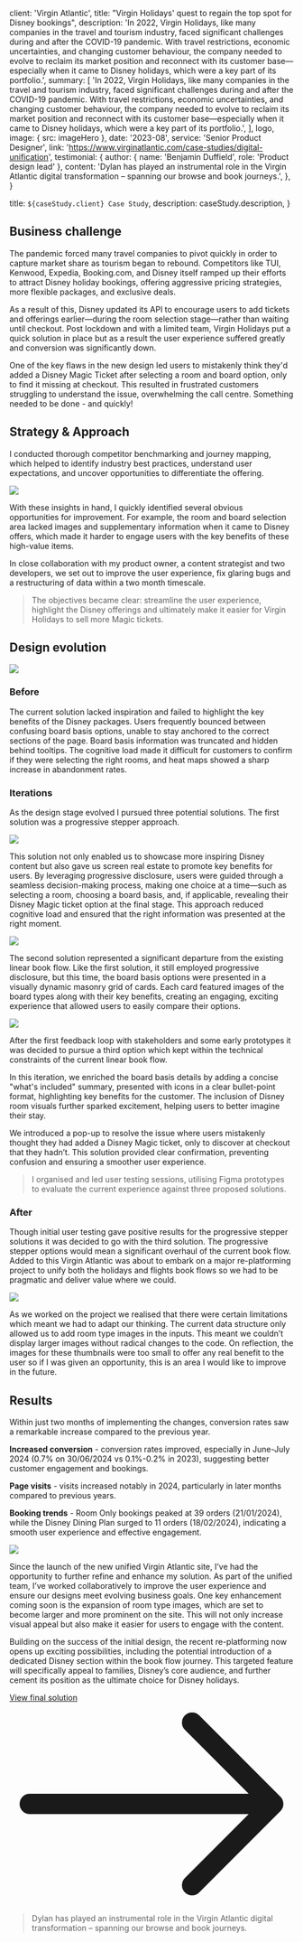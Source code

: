 
  client: 'Virgin Atlantic',
  title: "Virgin Holidays' quest to regain the top spot for Disney bookings",
  description:
    'In 2022, Virgin Holidays, like many companies in the travel and tourism industry, faced significant challenges during and after the COVID-19 pandemic. With travel restrictions, economic uncertainties, and changing customer behaviour, the company needed to evolve to reclaim its market position and reconnect with its customer base—especially when it came to Disney holidays, which were a key part of its portfolio.',
  summary: [
    'In 2022, Virgin Holidays, like many companies in the travel and tourism industry, faced significant challenges during and after the COVID-19 pandemic. With travel restrictions, economic uncertainties, and changing customer behaviour, the company needed to evolve to reclaim its market position and reconnect with its customer base—especially when it came to Disney holidays, which were a key part of its portfolio.',
  ],
  logo,
  image: { src: imageHero },
  date: '2023-08',
  service: 'Senior Product Designer',
  link: 'https://www.virginatlantic.com/case-studies/digital-unification', 
  testimonial: {
    author: { name: 'Benjamin Duffield', role: 'Product design lead' },
    content:
      'Dylan has played an instrumental role in the Virgin Atlantic digital transformation – spanning our browse and book journeys.',
  },
}

  title: `${caseStudy.client} Case Study`,
  description: caseStudy.description,
}

## Business challenge

The pandemic forced many travel companies to pivot quickly in order to capture market share as tourism began to rebound. Competitors like TUI, Kenwood, Expedia, Booking.com, and Disney itself ramped up their efforts to attract Disney holiday bookings, offering aggressive pricing strategies, more flexible packages, and exclusive deals.

As a result of this, Disney updated its API to encourage users to add tickets and offerings earlier—during the room selection stage—rather than waiting until checkout. Post lockdown and with a limited team, Virgin Holidays put a quick solution in place but as a result the user experience suffered greatly and conversion was significantly down.

One of the key flaws in the new design led users to mistakenly think they'd added a Disney Magic Ticket after selecting a room and board option, only to find it missing at checkout. This resulted in frustrated customers struggling to understand the issue, overwhelming the call centre. Something needed to be done - and quickly!

## Strategy & Approach

I conducted thorough competitor benchmarking and journey mapping, which helped to identify industry best practices, understand user expectations, and uncover opportunities to differentiate the offering.

![](./research.png)

With these insights in hand, I quickly identified several obvious opportunities for improvement. For example, the room and board selection area lacked images and supplementary information when it came to Disney offers, which made it harder to engage users with the key benefits of these high-value items.

In close collaboration with my product owner, a content strategist and two developers, we set out to improve the user experience, fix glaring bugs and a restructuring of data within a two month timescale.

<Blockquote>
The objectives became clear: streamline the user experience, highlight the Disney offerings and ultimately make it easier for Virgin Holidays to sell more Magic tickets.
</Blockquote>

## Design evolution

![](./before.png)

### Before

The current solution lacked inspiration and failed to highlight the key benefits of the Disney packages. Users frequently bounced between confusing board basis options, unable to stay anchored to the correct sections of the page. Board basis information was truncated and hidden behind tooltips. The cognitive load made it difficult for customers to confirm if they were selecting the right rooms, and heat maps showed a sharp increase in abandonment rates.

### Iterations

As the design stage evolved I pursued three potential solutions. The first solution was a progressive stepper approach.

![](./iteration-1.png)

This solution not only enabled us to showcase more inspiring Disney content but also gave us screen real estate to promote key benefits for users. By leveraging progressive disclosure, users were guided through a seamless decision-making process, making one choice at a time—such as selecting a room, choosing a board basis, and, if applicable, revealing their Disney Magic ticket option at the final stage. This approach reduced cognitive load and ensured that the right information was presented at the right moment.

![](./iteration-2.png)

The second solution represented a significant departure from the existing linear book flow. Like the first solution, it still employed progressive disclosure, but this time, the board basis options were presented in a visually dynamic masonry grid of cards. Each card featured images of the board types along with their key benefits, creating an engaging, exciting experience that allowed users to easily compare their options.

![](./iteration-3.png)

After the first feedback loop with stakeholders and some early prototypes it was decided to pursue a third option which kept within the technical constraints of the current linear book flow.

In this iteration, we enriched the board basis details by adding a concise "what's included" summary, presented with icons in a clear bullet-point format, highlighting key benefits for the customer. The inclusion of Disney room visuals further sparked excitement, helping users to better imagine their stay.

We introduced a pop-up to resolve the issue where users mistakenly thought they had added a Disney Magic ticket, only to discover at checkout that they hadn’t. This solution provided clear confirmation, preventing confusion and ensuring a smoother user experience.

<Blockquote>
I organised and led user testing sessions, utilising Figma prototypes to evaluate the current experience against three proposed solutions.
</Blockquote>

### After

Though initial user testing gave positive results for the progressive stepper solutions it was decided to go with the third solution. The progressive stepper options would mean a significant overhaul of the current book flow. Added to this Virgin Atlantic was about to embark on a major re-platforming project to unify both the holidays and flights book flows so we had to be pragmatic and deliver value where we could.

![](./after.png)

As we worked on the project we realised that there were certain limitations which meant we had to adapt our thinking. The current data structure only allowed us to add room type images in the inputs. This meant we couldn’t display larger images without radical changes to the code. On reflection, the images for these thumbnails were too small to offer any real benefit to the user so if I was given an opportunity, this is an area I would like to improve in the future.

## Results

Within just two months of implementing the changes, conversion rates saw a remarkable increase compared to the previous year.

**Increased conversion** - conversion rates improved, especially in June-July 2024 (0.7% on 30/06/2024 vs 0.1%-0.2% in 2023), suggesting better customer engagement and bookings.

**Page visits** - visits increased notably in 2024, particularly in later months compared to previous years.

**Booking trends** - Room Only bookings peaked at 39 orders (21/01/2024), while the Disney Dining Plan surged to 11 orders (18/02/2024), indicating a smooth user experience and effective engagement.

![](./mobile-screens.jpg)

Since the launch of the new unified Virgin Atlantic site, I’ve had the opportunity to further refine and enhance my solution. As part of the unified team, I’ve worked collaboratively to improve the user experience and ensure our designs meet evolving business goals. One key enhancement coming soon is the expansion of room type images, which are set to become larger and more prominent on the site. This will not only increase visual appeal but also make it easier for users to engage with the content.

Building on the success of the initial design, the recent re-platforming now opens up exciting possibilities, including the potential introduction of a dedicated Disney section within the book flow journey. This targeted feature will specifically appeal to families, Disney’s core audience, and further cement its position as the ultimate choice for Disney holidays.

<p><a href="https://www.virginatlantic.com/" className="text-xl inline-flex items-center font-medium text-primary transition hover:text-secondary">View final solution<svg className="w-4 h-4 ms-2 rtl:rotate-180" aria-hidden="true" xmlns="http://www.w3.org/2000/svg" fill="none" viewBox="0 0 14 10"><path stroke="currentColor" stroke-linecap="round" stroke-linejoin="round" strokeWidth="2" d="M1 5h12m0 0L9 1m4 4L9 9"/></svg></a></p>

<Blockquote
  author={{ name: 'Benjamin Duffield', role: 'Lead Product Designer' }}
>
Dylan has played an instrumental role in the Virgin
Atlantic digital transformation – spanning our browse and book
journeys.
</Blockquote>